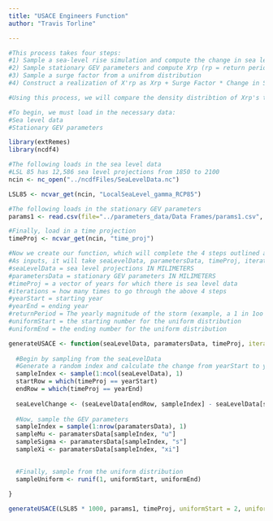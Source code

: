 ---
title: "USACE Engineers Function"
author: "Travis Torline"

---

```{r}
#This process takes four steps:
#1) Sample a sea-level rise simulation and compute the change in sea level (2016 to 2065)
#2) Sample stationary GEV parameters and compute Xrp (rp = return period)
#3) Sample a surge factor from a unifrom distribution
#4) Construct a realization of X'rp as Xrp + Surge Factor * Change in Sea Level

#Using this process, we will compare the density distribtion of Xrp's to the distribution of X'rp's 

#To begin, we must load in the necessary data:
#Sea level data
#Stationary GEV parameters

library(extRemes)
library(ncdf4)

#The following loads in the sea level data
#LSL 85 has 12,586 sea level projections from 1850 to 2100
ncin <- nc_open("../ncdfFiles/SeaLevelData.nc")

LSL85 <- ncvar_get(ncin, "LocalSeaLevel_gamma_RCP85")

#The following loads in the stationary GEV parameters
params1 <- read.csv(file="../parameters_data/Data Frames/params1.csv", header=TRUE, sep=",") #All stationary

#Finally, load in a time projection
timeProj <- ncvar_get(ncin, "time_proj")

#Now we create our function, which will complete the 4 steps outlined above
#As inputs, it will take seaLevelData, parametersData, timeProj, iterations, yearStart, yearEnd, returnPeriod, uniformStart, and uniformEnd
#seaLevelData = sea level projections IN MILIMETERS
#parametersData = stationary GEV parameters IN MILIMETERS
#timeProj = a vector of years for which there is sea level data
#iterations = how many times to go through the above 4 steps
#yearStart = starting year
#yearEnd = ending year
#returnPeriod = The yearly magnitude of the storm (example, a 1 in 1oo year storm has a return period of 100)
#uniformStart = the starting number for the uniform distribution
#uniformEnd = the ending number for the uniform distribution

generateUSACE <- function(seaLevelData, paramatersData, timeProj, iterations = 1, yearStart = 2016, yearEnd = 2065, returnPeriod = 100, uniformStart, uniformEnd){
  
  #Begin by sampling from the seaLevelData
  #Generate a random index and calculate the change from yearStart to yearEnd
  sampleIndex <- sample(1:ncol(seaLevelData), 1)
  startRow = which(timeProj == yearStart)
  endRow = which(timeProj == yearEnd)
  
  seaLevelChange <- (seaLevelData[endRow, sampleIndex] - seaLevelData[startRow, sampleIndex])
  
  #Now, sample the GEV parameters
  sampleIndex = sample(1:nrow(paramatersData), 1)
  sampleMu <- paramatersData[sampleIndex, "u"]
  sampleSigma <- paramatersData[sampleIndex, "s"]
  sampleXi <- paramatersData[sampleIndex, "xi"]
  

  #Finally, sample from the uniform distribution
  sampleUniform <- runif(1, uniformStart, uniformEnd)
  
}

generateUSACE(LSL85 * 1000, params1, timeProj, uniformStart = 2, uniformEnd = 10)
```

